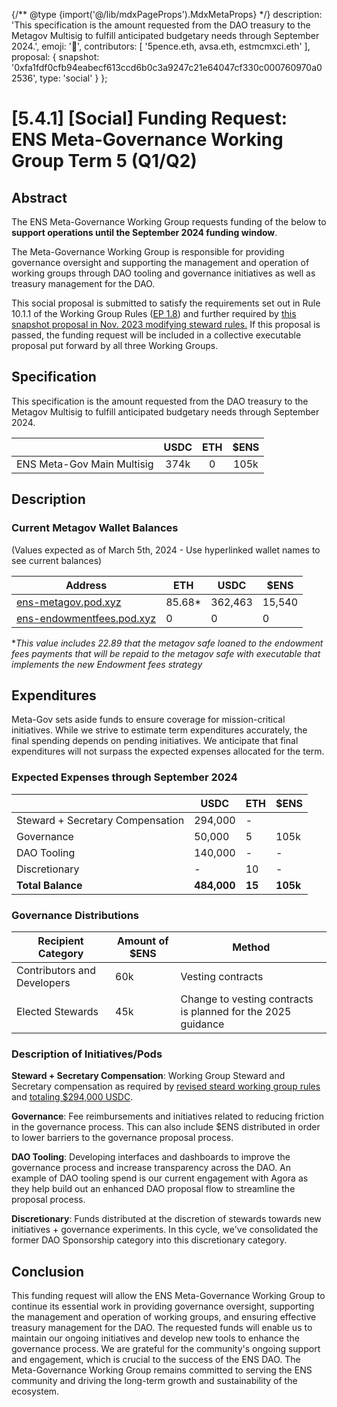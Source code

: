 {/** @type {import('@/lib/mdxPageProps').MdxMetaProps} */}
    description: 'This specification is the amount requested from the DAO treasury to the Metagov Multisig to fulfill anticipated budgetary needs through September 2024.',
    emoji: '📖',
    contributors: [
        '5pence.eth, avsa.eth, estmcmxci.eth'
    ],
    proposal: {
        snapshot: '0xfa1fdf0cfb94eabecf613ccd6b0c3a9247c21e64047cf330c000760970a02536',
        type: 'social'
    }
};

# [5.4.1] [Social] Funding Request: ENS Meta-Governance Working Group Term 5 (Q1/Q2)

## Abstract 
The ENS Meta-Governance Working Group requests funding of the below to **support operations until the September 2024 funding window**. 

The Meta-Governance Working Group is responsible for providing governance oversight and supporting the management and operation of working groups through DAO tooling and governance initiatives as well as treasury management for the DAO. 

This social proposal is submitted to satisfy the requirements set out in Rule 10.1.1 of the Working Group Rules ([EP 1.8](https://docs.ens.domains/v/governance/governance-proposals/term-1/ep12-working-group-rules)) and further required by [this snapshot proposal in Nov. 2023 modifying steward rules.](https://snapshot.org/#/ens.eth/proposal/0x26a5c8dec547837495707e70446d1e7cd874a91f75753c602998f6e70083a266) If this proposal is passed, the funding request will be included in a collective executable proposal put forward by all three Working Groups.

 ## Specification 
This specification is the amount requested from the DAO treasury to the Metagov Multisig to fulfill anticipated budgetary needs through September 2024.

|     | USDC | ETH | $ENS |
| --- |:----:|:---:|:----:|
ENS Meta-Gov Main Multisig | 374k	 | 0 | 105k |

## Description

### Current Metagov Wallet Balances
(Values expected as of March 5th, 2024 - Use hyperlinked wallet names to see current balances)

| Address                                                                                              | ETH    | USDC    | $ENS   |
| ---------------------------------------------------------------------------------------------------- | ------ | ------- | ------ |
| [ens-metagov.pod.xyz](https://etherscan.io/address/0x91c32893216dE3eA0a55ABb9851f581d4503d39b)       | 85.68* | 362,463 | 15,540 |
| [ens-endowmentfees.pod.xyz](https://etherscan.io/address/0x83DD97A584C4aD50015f7aA6B48bf4970A056d8f) | 0      | 0       | 0      |

**This value includes 22.89 that the metagov safe loaned to the endowment fees payments that will be repaid to the metagov safe with executable that implements the new Endowment fees strategy*

## Expenditures
Meta-Gov sets aside funds to ensure coverage for mission-critical initiatives. While we strive to estimate term expenditures accurately, the final spending depends on pending initiatives. We anticipate that final expenditures will not surpass the expected expenses allocated for the term.

### Expected Expenses through September 2024

|                                  | USDC        | ETH | $ENS  |
| -------------------------------- | ----------- | --- | ----- |
| Steward + Secretary Compensation | 294,000     | -   |       |
| Governance                       | 50,000      | 5   | 105k  |
| DAO Tooling                      | 140,000     | -   | -     |
| Discretionary                    | -           | 10  | -     |
| **Total Balance**                | **484,000** | **15** | **105k** |

### Governance Distributions
| Recipient Category          | Amount of $ENS | Method                                                                |
| --------------------------- | -------------- | -------------------------------------------------------------------- |
| Contributors and Developers | 60k            | Vesting contracts                                                    |
| Elected Stewards            | 45k            | Change to vesting contracts is planned for the 2025 guidance |

### Description of Initiatives/Pods

**Steward + Secretary Compensation**: Working Group Steward and Secretary compensation as required by [revised steard working group rules](https://snapshot.org/#/ens.eth/proposal/0x26a5c8dec547837495707e70446d1e7cd874a91f75753c602998f6e70083a266) and [totaling $294,000 USDC](https://discuss.ens.domains/t/ens-dao-steward-compensation/18063).

**Governance**: Fee reimbursements and initiatives related to reducing friction in the governance process. This can also include $ENS distributed in order to lower barriers to the governance proposal process.



**DAO Tooling**: Developing interfaces and dashboards to improve the governance process and increase transparency across the DAO. An example of DAO tooling spend is our current engagement with Agora as they help build out an enhanced DAO proposal flow to streamline the proposal process.

**Discretionary**: Funds distributed at the discretion of stewards towards new initiatives + governance experiments. In this cycle, we've consolidated the former DAO Sponsorship category into this discretionary category.

 
## Conclusion

This funding request will allow the ENS Meta-Governance Working Group to continue its essential work in providing governance oversight, supporting the management and operation of working groups, and ensuring effective treasury management for the DAO. The requested funds will enable us to maintain our ongoing initiatives and develop new tools to enhance the governance process. We are grateful for the community's ongoing support and engagement, which is crucial to the success of the ENS DAO. The Meta-Governance Working Group remains committed to serving the ENS community and driving the long-term growth and sustainability of the ecosystem.